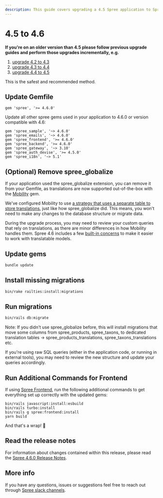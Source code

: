 ```yaml
---
description: This guide covers upgrading a 4.5 Spree application to Spree 4.6.
---
```


# 4.5 to 4.6

**If you're on an older version than 4.5 please follow previous upgrade guides and perform those upgrades incrementally, e.g.**

1. [upgrade 4.2 to 4.3](fout-dot-two-to-four-dot-three.md)
2. [upgrade 4.3 to 4.4](https://dev-docs.spreecommerce.org/upgrades/upgrades/4.3-to-4.4)
3. [upgrade 4.4 to 4.5](4.4-to-4.5.md)

This is the safest and recommended method.

## Update Gemfile

```
gem 'spree', '>= 4.6.0'
```

Update all other spree gems used in your application to 4.6.0 or version compatible with 4.6:

```
gem 'spree_sample', '~> 4.6.0'
gem 'spree_emails', '~> 4.6.0'
gem 'spree_frontend', '>= 4.6.0'
gem 'spree_backend', '>= 4.6.0'
gem 'spree_gateway', '~> 3.10'
gem 'spree_auth_devise', '>= 4.5.0'
gem 'spree_i18n', '~> 5.1'
```

## (Optional) Remove spree\_globalize

If your application used the spree\_globalize extension, you can remove it from your Gemfile, as translations are now supported out-of-the-box with the [Mobility](https://github.com/shioyama/mobility) gem.

We've configured Mobility to use [a strategy that uses a separate table to store translations](https://dejimata.com/2017/3/3/translating-with-mobility#strategy-2), just like how spree\_globalize did. This means, you won't need to make any changes to the database structure or migrate data.

During the upgrade process, you may need to review your custom queries that rely on translations, as there are minor differences in how Mobility handles them. Spree 4.6 includes a few [built-in concerns](../../customization/i18n.md) to make it easier to work with translatable models.

## Update gems

```bash
bundle update
```

## Install missing migrations

```bash
bin/rake railties:install:migrations
```

## Run migrations

```bash
bin/rails db:migrate
```

Note: If you didn't use spree\_globalize before, this will install migrations that move some columns from spree\_products, spree\_taxons, to dedicated translation tables -> spree\_products\_translations, spree\_taxons\_translations etc.&#x20;

If you're using raw SQL queries (either in the application code, or running in external tools), you may need to review the new structure and update your queries accordingly.

## Run Additional Commands for Frontend

If using [Spree Frontend](https://github.com/spree/spree\_legacy\_frontend), run the following additional commands to get everything set up correctly with the updated gems:

```
bin/rails javascript:install:esbuild
bin/rails turbo:install
bin/rails g spree:frontend:install
yarn build
```

And that's a wrap! :tada:

## Read the release notes

For information about changes contained within this release, please read the [Spree 4.6.0 Release Notes](https://github.com/spree/spree/releases/tag/v4.6.0).

## More info

If you have any questions, issues or suggestions feel free to reach out through [Spree slack channels](http://slack.spreecommerce.org/).

